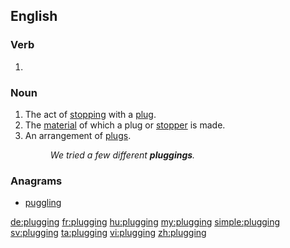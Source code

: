 ==English==

===Verb===
{{head|en}}

# {{present participle of|plug}}

===Noun===
{{en-noun}}

# The act of [[stop]]ping with a [[plug]].
# The [[material]] of which a plug or [[stopper]] is made.
# An arrangement of [[plug]]s.
#: ''We tried a few different '''pluggings'''.''

{{Webster 1913}}

===Anagrams===
* [[puggling#English|puggling]]

[[de:plugging]]
[[fr:plugging]]
[[hu:plugging]]
[[my:plugging]]
[[simple:plugging]]
[[sv:plugging]]
[[ta:plugging]]
[[vi:plugging]]
[[zh:plugging]]